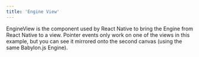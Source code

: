 ```yaml
---
title: 'Engine View'
---
```


EngineView is the component used by React Native to bring the Engine from React
Native to a view. Pointer events only work on one of the views in this example,
but you can see it mirrored onto the second canvas (using the same Babylon.js
Engine).

<code src="./engine-view/EngineView.tsx" />
